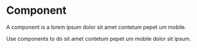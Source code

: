 

<Meta of={ComponentStories} />

# Component

A component is a lorem ipsum dolor sit amet contetum pepet um mobile.

Use components to do sit amet contetum pepet um mobile dolor sit ipsum.

<Canvas of={ComponentStories.Unchecked} />
